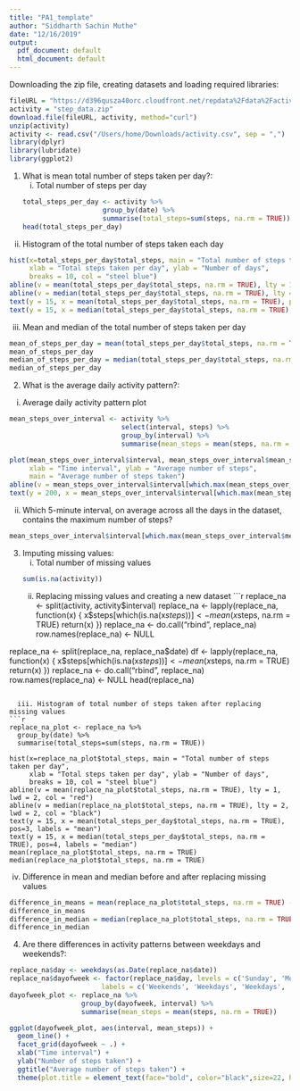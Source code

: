 ```yaml
---
title: "PA1_template"
author: "Siddharth Sachin Muthe"
date: "12/16/2019"
output:
  pdf_document: default
  html_document: default
---
```


Downloading the zip file, creating datasets and loading required libraries:
```r
fileURL = "https://d396qusza40orc.cloudfront.net/repdata%2Fdata%2Factivity.zip"
activity = "step_data.zip"
download.file(fileURL, activity, method="curl")
unzip(activity)
activity <- read.csv("/Users/home/Downloads/activity.csv", sep = ",")
library(dplyr)
library(lubridate)
library(ggplot2)
```

1. What is mean total number of steps taken per day?:
   i. Total number of steps per day
```r
total_steps_per_day <- activity %>% 
                       group_by(date) %>%
                       summarise(total_steps=sum(steps, na.rm = TRUE))
head(total_steps_per_day)
```

  ii. Histogram of the total number of steps taken each day
```r
hist(x=total_steps_per_day$total_steps, main = "Total number of steps taken per day", 
     xlab = "Total steps taken per day", ylab = "Number of days", 
     breaks = 10, col = "steel blue")
abline(v = mean(total_steps_per_day$total_steps, na.rm = TRUE), lty = 1, lwd = 2, col = "red")
abline(v = median(total_steps_per_day$total_steps, na.rm = TRUE), lty = 2, lwd = 2, col = "black")
text(y = 15, x = mean(total_steps_per_day$total_steps, na.rm = TRUE), pos=2, labels = "mean")
text(y = 15, x = median(total_steps_per_day$total_steps, na.rm = TRUE), pos=4, labels = "median")
```

  iii. Mean and median of the total number of steps taken per day
```r
mean_of_steps_per_day = mean(total_steps_per_day$total_steps, na.rm = TRUE)
mean_of_steps_per_day
median_of_steps_per_day = median(total_steps_per_day$total_steps, na.rm = TRUE)
median_of_steps_per_day
```


2. What is the average daily activity pattern?:
  i. Average daily activity pattern plot
```r
mean_steps_over_interval <- activity %>%
                            select(interval, steps) %>%
                            group_by(interval) %>%
                            summarise(mean_steps = mean(steps, na.rm = TRUE))

plot(mean_steps_over_interval$interval, mean_steps_over_interval$mean_steps, ty = "l", col = "steel blue",
     xlab = "Time interval", ylab = "Average number of steps", 
     main = "Average number of steps taken")
abline(v = mean_steps_over_interval$interval[which.max(mean_steps_over_interval$mean_steps)], lty = 2, lwd = 2, col = "red")
text(y = 200, x = mean_steps_over_interval$interval[which.max(mean_steps_over_interval$mean_steps)], pos=2, labels = "mean")
```

   ii. Which 5-minute interval, on average across all the days in the dataset, contains the maximum number of steps?
```r
mean_steps_over_interval$interval[which.max(mean_steps_over_interval$mean_steps)]
```


3. Imputing missing values:
   i. Total number of missing values
```r
sum(is.na(activity))
```

   ii. Replacing missing values and creating a new dataset
```r
replace_na <- split(activity, activity$interval)
replace_na <- lapply(replace_na, function(x) {
  x$steps[which(is.na(x$steps))] <- mean(x$steps, na.rm = TRUE)
  return(x)
})
replace_na <- do.call("rbind", replace_na)
row.names(replace_na) <- NULL

replace_na <- split(replace_na, replace_na$date)
df <- lapply(replace_na, function(x) {
  x$steps[which(is.na(x$steps))] <- mean(x$steps, na.rm = TRUE)
  return(x)
})
replace_na <- do.call("rbind", replace_na)
row.names(replace_na) <- NULL
head(replace_na)
```

  iii. Histogram of total number of steps taken after replacing missing values
```r
replace_na_plot <- replace_na %>% 
  group_by(date) %>%
  summarise(total_steps=sum(steps, na.rm = TRUE))

hist(x=replace_na_plot$total_steps, main = "Total number of steps taken per day", 
     xlab = "Total steps taken per day", ylab = "Number of days", 
     breaks = 10, col = "steel blue")
abline(v = mean(replace_na_plot$total_steps, na.rm = TRUE), lty = 1, lwd = 2, col = "red")
abline(v = median(replace_na_plot$total_steps, na.rm = TRUE), lty = 2, lwd = 2, col = "black")
text(y = 15, x = mean(total_steps_per_day$total_steps, na.rm = TRUE), pos=3, labels = "mean")
text(y = 15, x = median(total_steps_per_day$total_steps, na.rm = TRUE), pos=4, labels = "median")
mean(replace_na_plot$total_steps, na.rm = TRUE)
median(replace_na_plot$total_steps, na.rm = TRUE)
```

  iv. Difference in mean and median before and after replacing missing values
```r
difference_in_means = mean(replace_na_plot$total_steps, na.rm = TRUE) - mean(total_steps_per_day$total_steps, na.rm = TRUE) 
difference_in_means
difference_in_median = median(replace_na_plot$total_steps, na.rm = TRUE) - median(total_steps_per_day$total_steps, na.rm = TRUE)
difference_in_median
```


4. Are there differences in activity patterns between weekdays and weekends?:
```r
replace_na$day <- weekdays(as.Date(replace_na$date))
replace_na$dayofweek <- factor(replace_na$day, levels = c('Sunday', 'Monday', 'Tuesday', 'Wednesday', 'Thursday', 'Friday', 'Saturday'), 
                       labels = c('Weekends', 'Weekdays', 'Weekdays', 'Weekdays', 'Weekdays', 'Weekdays', 'Weekends'))                                                                                                                                      
dayofweek_plot <- replace_na %>%
                  group_by(dayofweek, interval) %>%
                  summarise(mean_steps = mean(steps, na.rm = TRUE))

ggplot(dayofweek_plot, aes(interval, mean_steps)) + 
  geom_line() + 
  facet_grid(dayofweek ~ .) +
  xlab("Time interval") +
  ylab("Number of steps taken") +
  ggtitle("Average number of steps taken") +
  theme(plot.title = element_text(face="bold", color="black",size=22, hjust=0.5))
```

